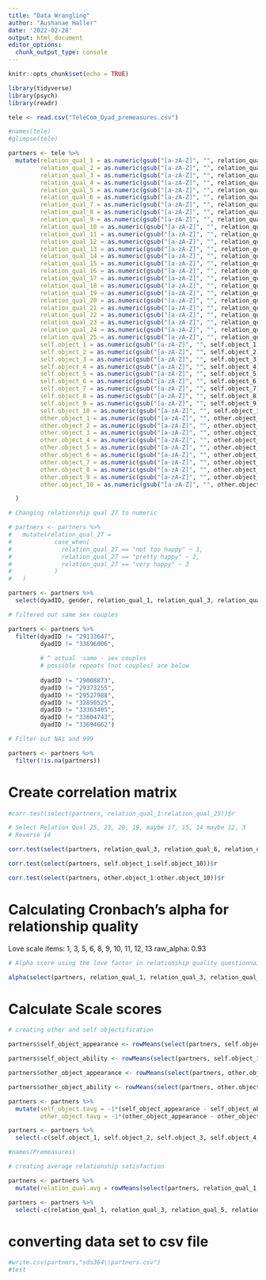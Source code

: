 ```yaml
---
title: "Data Wrangling"
author: "Aushanae Haller"
date: '2022-02-28'
output: html_document
editor_options: 
  chunk_output_type: console
---
```


```r
knitr::opts_chunk$set(echo = TRUE)
```

```r
library(tidyverse)
library(psych)
library(readr)
```

```r
tele <- read.csv("TeleCom_Dyad_premeasures.csv")

#names(tele)
#glimpse(tele)

```

```r
partners <- tele %>%
  mutate(relation_qual_1 = as.numeric(gsub("[a-zA-Z]", "", relation_qual_1)),
         relation_qual_2 = as.numeric(gsub("[a-zA-Z]", "", relation_qual_2)),
         relation_qual_3 = as.numeric(gsub("[a-zA-Z]", "", relation_qual_3)),
         relation_qual_4 = as.numeric(gsub("[a-zA-Z]", "", relation_qual_4)),
         relation_qual_5 = as.numeric(gsub("[a-zA-Z]", "", relation_qual_5)),
         relation_qual_6 = as.numeric(gsub("[a-zA-Z]", "", relation_qual_6)),
         relation_qual_7 = as.numeric(gsub("[a-zA-Z]", "", relation_qual_7)),
         relation_qual_8 = as.numeric(gsub("[a-zA-Z]", "", relation_qual_8)),
         relation_qual_9 = as.numeric(gsub("[a-zA-Z]", "", relation_qual_9)),
         relation_qual_10 = as.numeric(gsub("[a-zA-Z]", "", relation_qual_10)),
         relation_qual_11 = as.numeric(gsub("[a-zA-Z]", "", relation_qual_11)),
         relation_qual_12 = as.numeric(gsub("[a-zA-Z]", "", relation_qual_12)),
         relation_qual_13 = as.numeric(gsub("[a-zA-Z]", "", relation_qual_13)),
         relation_qual_14 = as.numeric(gsub("[a-zA-Z]", "", relation_qual_14)),
         relation_qual_15 = as.numeric(gsub("[a-zA-Z]", "", relation_qual_15)),
         relation_qual_16 = as.numeric(gsub("[a-zA-Z]", "", relation_qual_16)),
         relation_qual_17 = as.numeric(gsub("[a-zA-Z]", "", relation_qual_17)),
         relation_qual_18 = as.numeric(gsub("[a-zA-Z]", "", relation_qual_18)),
         relation_qual_19 = as.numeric(gsub("[a-zA-Z]", "", relation_qual_19)),
         relation_qual_20 = as.numeric(gsub("[a-zA-Z]", "", relation_qual_20)),
         relation_qual_21 = as.numeric(gsub("[a-zA-Z]", "", relation_qual_21)),
         relation_qual_22 = as.numeric(gsub("[a-zA-Z]", "", relation_qual_22)),
         relation_qual_23 = as.numeric(gsub("[a-zA-Z]", "", relation_qual_23)),
         relation_qual_24 = as.numeric(gsub("[a-zA-Z]", "", relation_qual_24)),
         relation_qual_25 = as.numeric(gsub("[a-zA-Z]", "", relation_qual_25)),
         self.object_1 = as.numeric(gsub("[a-zA-Z]", "", self.object_1)),
         self.object_2 = as.numeric(gsub("[a-zA-Z]", "", self.object_2)),
         self.object_3 = as.numeric(gsub("[a-zA-Z]", "", self.object_3)),
         self.object_4 = as.numeric(gsub("[a-zA-Z]", "", self.object_4)),
         self.object_5 = as.numeric(gsub("[a-zA-Z]", "", self.object_5)),
         self.object_6 = as.numeric(gsub("[a-zA-Z]", "", self.object_6)),
         self.object_7 = as.numeric(gsub("[a-zA-Z]", "", self.object_7)),
         self.object_8 = as.numeric(gsub("[a-zA-Z]", "", self.object_8)),
         self.object_9 = as.numeric(gsub("[a-zA-Z]", "", self.object_9)),
         self.object_10 = as.numeric(gsub("[a-zA-Z]", "", self.object_10)),
         other.object_1 = as.numeric(gsub("[a-zA-Z]", "", other.object_1)),
         other.object_2 = as.numeric(gsub("[a-zA-Z]", "", other.object_2)),
         other.object_3 = as.numeric(gsub("[a-zA-Z]", "", other.object_3)),
         other.object_4 = as.numeric(gsub("[a-zA-Z]", "", other.object_4)),
         other.object_5 = as.numeric(gsub("[a-zA-Z]", "", other.object_5)),
         other.object_6 = as.numeric(gsub("[a-zA-Z]", "", other.object_6)),
         other.object_7 = as.numeric(gsub("[a-zA-Z]", "", other.object_7)),
         other.object_8 = as.numeric(gsub("[a-zA-Z]", "", other.object_8)),
         other.object_9 = as.numeric(gsub("[a-zA-Z]", "", other.object_9)),
         other.object_10 = as.numeric(gsub("[a-zA-Z]", "", other.object_10))

  )

# Changing relationship qual 27 to numeric 

# partners <- partners %>%
#   mutate(relation_qual_27 =
#            case_when(
#              relation_qual_27 == "not too happy" ~ 1,
#              relation_qual_27 == "pretty happy" ~ 2,
#              relation_qual_27 == "very happy" ~ 3
#            )
#   )

```

```r
partners <- partners %>%
  select(dyadID, gender, relation_qual_1, relation_qual_3, relation_qual_5, relation_qual_6, relation_qual_8, relation_qual_9, relation_qual_10, relation_qual_11, relation_qual_12, relation_qual_13, self.object_1, self.object_2, self.object_3, self.object_4, self.object_5, self.object_6, self.object_7, self.object_8, self.object_9, self.object_10, other.object_1, other.object_2, other.object_3, other.object_4, other.object_5, other.object_6, other.object_7, other.object_8, other.object_9, other.object_10)

```

```r

# filtered out same sex couples 

partners <- partners %>%
  filter(dyadID != "29133647",
         dyadID != "33696006",
         
         # ^ actual  same - sex couples 
         # possible repeats (not couples) are below 
         
         dyadID != "29008873", 
         dyadID != "29373255",  
         dyadID != "29527988", 
         dyadID != "32850525",  
         dyadID != "33363405",  
         dyadID != "33604743", 
         dyadID != "33694662")

```


```r
# Filter out NAs and 999

partners <- partners %>% 
  filter(!is.na(partners))
```

# Create correlation matrix

```r

#corr.test(select(partners, relation_qual_1:relation_qual_25))$r

# Select Relation Qual 25, 23, 20, 19, maybe 17, 15, 14 maybe 12, 3
# Reverse 14

corr.test(select(partners, relation_qual_3, relation_qual_6, relation_qual_12, relation_qual_14, relation_qual_15, relation_qual_17, relation_qual_19, relation_qual_20, relation_qual_23, relation_qual_25))$r

corr.test(select(partners, self.object_1:self.object_10))$r

corr.test(select(partners, other.object_1:other.object_10))$r

```

# Calculating Cronbach's alpha for relationship quality

Love scale items: 1, 3, 5, 6, 8, 9, 10, 11, 12, 13
raw_alpha: 0.93
```r
# Alpha score using the love factor in relationship quality questionnaire

alpha(select(partners, relation_qual_1, relation_qual_3, relation_qual_5, relation_qual_6, relation_qual_8, relation_qual_9, relation_qual_10, relation_qual_11, relation_qual_12, relation_qual_13))
```


# Calculate Scale scores

```r
# creating other and self objectification

partners$self_object_appearance <- rowMeans(select(partners, self.object_3, self.object_5, self.object_6, self.object_8, self.object_10))

partners$self_object_ability <- rowMeans(select(partners, self.object_1, self.object_2, self.object_4, self.object_7, self.object_9))

partners$other_object_appearance <- rowMeans(select(partners, other.object_3, other.object_5, other.object_6, other.object_8, other.object_10 ))

partners$other_object_ability <- rowMeans(select(partners, other.object_1, other.object_2, other.object_4, other.object_7, other.object_9))

partners <- partners %>%
  mutate(self_object.tavg = -1*(self_object_appearance - self_object_ability),
         other_object.tavg = -1*(other_object_appearance - other_object_ability))

partners <- partners %>%
  select(-c(self.object_1, self.object_2, self.object_3, self.object_4, self.object_5, self.object_6, self.object_7, self.object_8, self.object_9, self.object_10, other.object_1, other.object_2, other.object_3, other.object_4, other.object_5, other.object_6, other.object_7, other.object_8, other.object_9, other.object_10 ))

#names(Premeasures)
```

```r
# creating average relationship satisfaction

partners <- partners %>%
  mutate(relation_qual.avg = rowMeans(select(partners, relation_qual_1, relation_qual_3, relation_qual_5, relation_qual_6, relation_qual_8, relation_qual_9, relation_qual_10, relation_qual_11, relation_qual_12, relation_qual_13)))

partners <- partners %>%
  select(-c(relation_qual_1, relation_qual_3, relation_qual_5, relation_qual_6, relation_qual_8, relation_qual_9, relation_qual_10, relation_qual_11, relation_qual_12, relation_qual_13))
```

# converting data set to csv file

```r
#write.csv(partners,"sds364\\partners.csv")
#test
```
